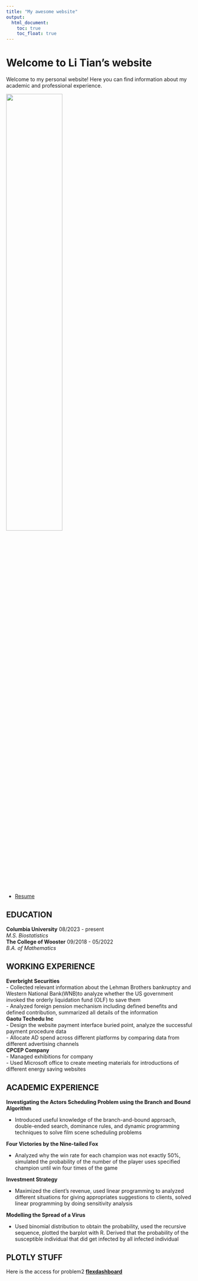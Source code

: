 ```yaml
---
title: "My awesome website"
output: 
  html_document:
    toc: true
    toc_float: true
---
```


# Welcome to Li Tian's website

Welcome to my personal website! Here you can find information about my academic and professional experience.


<img src="id_photo.jpg" style="width:55%">

* [Resume](resume_tl.pdf)

## EDUCATION
**Columbia University** 08/2023 - present\
*M.S. Biostatistics*\
**The College of Wooster** 09/2018 - 05/2022\
*B.A. of Mathematics*

## WORKING EXPERIENCE
**Everbright Securities**\
- Collected relevant information about the Lehman Brothers bankruptcy and Western National Bank(WNB)to
analyze whether the US government invoked the orderly liquidation fund (OLF) to save them\
- Analyzed foreign pension mechanism including defined benefits and defined contribution, summarized all details
of the information\
**Gaotu Techedu Inc**\
- Design the website payment interface buried point, analyze the successful payment procedure data\
- Allocate AD spend across different platforms by comparing data from different advertising channels\
**CPCEP Company**\
- Managed exhibitions for company\
- Used Microsoft office to create meeting materials for introductions of different energy saving websites

## ACADEMIC EXPERIENCE
**Investigating the Actors Scheduling Problem using the Branch and Bound Algorithm**\

* Introduced useful knowledge of the branch-and-bound approach, double-ended search, dominance rules, and dynamic programming techniques to solve film scene scheduling problems

**Four Victories by the Nine-tailed Fox**\

* Analyzed why the win rate for each champion was not exactly 50%, simulated the probability of the number of the player uses specified champion until win four times of the game

**Investment Strategy**\

* Maximized the client’s revenue, used linear programming to analyzed different situations for giving appropriates suggestions to clients, solved linear programming by doing sensitivity analysis

**Modelling the Spread of a Virus**\

* Used binomial distribution to obtain the probability, used the recursive sequence, plotted the barplot with R. Derived that the probability of the susceptible individual that did get infected by all infected individual

## PLOTLY STUFF
Here is the access for problem2 [**flexdashboard**](dashboard.html)
